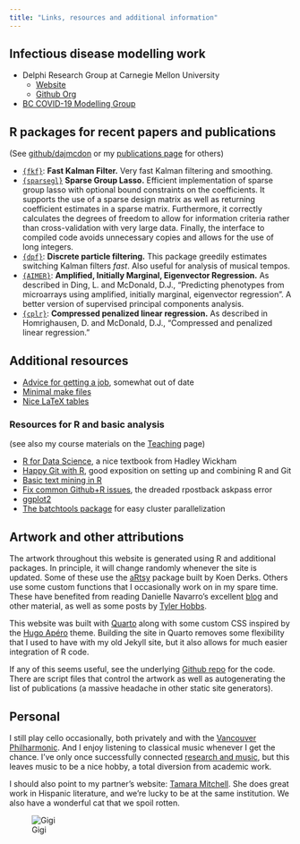 ```yaml
---
title: "Links, resources and additional information"
---
```


## Infectious disease modelling work

* Delphi Research Group at Carnegie Mellon University
    - [Website](https://delphi.cmu.edu)
    - [Github Org](http://github.com/cmu-delphi)

* [BC COVID-19 Modelling Group](https://bccovid-19group.ca)


## R packages for recent papers and publications

(See [github/dajmcdon](http://github.com/dajmcdon) or my
  [publications page](/research/all-pubs.html) for others)
  
* [`{fkf}`](https://waternumbers.github.io/FKF/index.html): __Fast Kalman Filter.__
  Very fast Kalman filtering and smoothing. 
* [`{sparsegl}`](https://dajmcdon.github.io/sparsegl/) __Sparse Group Lasso.__
    Efficient implementation of sparse group lasso with optional bound constraints on the coefficients. It supports the use of a sparse design matrix as well as returning coefficient estimates in a sparse matrix. Furthermore, it correctly calculates the degrees of freedom to allow for information criteria rather than cross-validation with very large data. Finally, the interface to compiled code avoids unnecessary copies and allows for the use of long integers.
* [`{dpf}`](http://github.com/dajmcdon/dpf): __Discrete particle
  filtering.__ This package greedily estimates switching Kalman filters
  *fast*. Also useful for analysis of musical tempos.
* [`{AIMER}`](http://github.com/dajmcdon/aimer): __Amplified, Initially Marginal, Eigenvector Regression.__ As described in Ding, L. and McDonald, D.J.,
"Predicting phenotypes from microarrays using amplified, initially
marginal, eigenvector regression". A better version of supervised
principal components analysis.
* [`{cplr}`](http://github.com/dajmcdon/cplr): __Compressed penalized linear regression.__ As described in Homrighausen, D. and McDonald, D.J.,
"Compressed and penalized linear regression." 


## Additional resources

* [Advice for getting a job](/other/market-advice.html), somewhat out of date
* [Minimal make files](http://kbroman.org/minimal_make/)
* [Nice LaTeX tables](https://www.inf.ethz.ch/personal/markusp/teaching/guides/guide-tables.pdf)

### Resources for R and basic analysis

(see also my course materials on the [Teaching](/teaching/) page)

* [R for Data Science](http://r4ds.had.co.nz), a nice textbook from Hadley Wickham
* [Happy Git with R](http://happygitwithr.com), good exposition on setting up and combining R and Git
* [Basic text mining in R](https://rstudio-pubs-static.s3.amazonaws.com/265713_cbef910aee7642dc8b62996e38d2825d.html)
* [Fix common Github+R issues](http://ohi-science.org/manual/#rpostback-askpass-error), the dreaded rpostback askpass error
* [ggplot2](http://ggplot2.tidyverse.org)
* [The batchtools package](https://mllg.github.io/batchtools/index.html) for easy cluster parallelization

## Artwork and other attributions

The artwork throughout this website is generated using R and additional packages. In principle, it will change randomly whenever the site is updated. Some of these use the [aRtsy](https://koenderks.github.io/aRtsy/index.html) package built by Koen Derks. Others use some custom functions that I occasionally work on in my spare time. These have benefited from reading Danielle Navarro's excellent [blog](https://blog.djnavarro.net/#category=Art) and other material, as well as some posts by [Tyler Hobbs](https://tylerxhobbs.com/essays/2020/flow-fields). 

This website was built with [Quarto](https://quarto.org) along with some custom CSS inspired by the [Hugo Apéro](https://hugo-apero.netlify.app/contributors/) theme. Building the site in Quarto removes some flexibility that I used to have with my old Jekyll site, but it also allows for much easier integration of R code. 

If any of this seems useful, see the underlying [Github repo](https://github.com/dajmcdon/dajmcdon.github.io) for the code. There are script files that control the artwork as well as autogenerating the list of publications (a massive headache in other static site generators).

## Personal

I still play cello occasionally, both privately and with the [Vancouver Philharmonic](https://www.vanphil.ca). And I enjoy listening to classical music whenever I get the chance. I've only once successfully connected [research and music](/chopin-2022-slides), but this leaves music to be a nice hobby, a total diversion from academic work.

I should also point to my partner's website: [Tamara Mitchell](https://tamaraleemitchell.github.io). She does great work in Hispanic literature, and we're lucky to be at the same institution. We also have a wonderful cat that we spoil rotten.



![Gigi](/assets/img/gigi.JPG)


